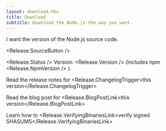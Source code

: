 ```yaml
---
layout: download.hbs
title: Download
subtitle: Download the Node.js the way you want.
---
```


<section>
  I want the <Release.VersionDropdown status="Current" /> version of the Node.js
  source code.
</section>

<Release.SourceButton />

<Release.Status /> Version: <Release.Version /> (includes
npm <Release.NpmVersion />
).

Read the release notes for <Release.ChangelogTrigger>this version</Release.ChangelogTrigger>

Read the blog post for <Release.BlogPostLink>this version</Release.BlogPostLink>

Learn how to <Release.VerifyingBinariesLink>verify signed SHASUMS</Release.VerifyingBinariesLink>
